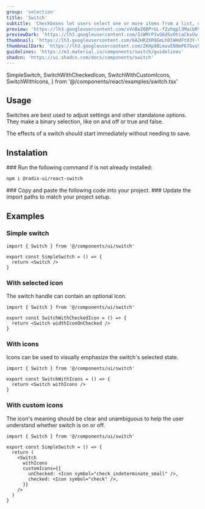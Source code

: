 ```yaml
---
group: 'selection'
title: 'Switch'
subtitle: 'Checkboxes let users select one or more items from a list, or turn an item on or off'
preview: 'https://lh3.googleusercontent.com/vVnBoZ6BPrUL-fZuhqpl3MacbRVwPIv2P4JKrBywsM3wFZ38hgK-xAs40ddZFNUPnbZNLHjSCsrqaTlirO8zBR3L1Ha2DMaib5iUeoaPii_IO0tuoA=s0'
previewDark: 'https://lh3.googleusercontent.com/2iWMrPJvG6dSvOtcaCkvUuflRLsw-igbtX2lpZ94ONDfi6IA8VNvkXVnVe_xh7iswn3CsXc0Gx8ALawXyiOBRVRFwB5QqR7Qfq0zlwY3k1AT7niOWd6V=s0'
thumbnail: 'https://lh3.googleusercontent.com/6A2HR2XR9GmLhDlWHdFt03Y-VWGlxMtnluGLqskh4YReHP1zpdLGlkGBygLbaN8i8pgCP7_BHx5Tzp8YU-a4ju_zjdKd-vQI1ry2dqjLQ5OV6Xp9IQE=w2400'
thumbnailDark: 'https://lh3.googleusercontent.com/ZKHp9BLmavEN9mP67Gvs9cPEbygeEa59KkODsQ3exhPbr94rjkAZTCa9LS0lR54ISC6RViN3Ko63X08N0m_GrTR0n_o-7WmxQ6mdOHF5rOD4VNz1Hwff=w2400'
guidelines: 'https://m3.material.io/components/switch/guidelines'
shadcn: 'https://ui.shadcn.com/docs/components/switch'
---
```


  SimpleSwitch,
  SwitchWithCheckedIcon,
  SwitchWithCustomIcons,
  SwitchWithIcons,
} from '@/components/react/examples/switch.tsx'

## Usage

Switches are best used to adjust settings and other standalone options. They make a binary selection, like on and off or true and false.

The effects of a switch should start immediately without needing to save.

## Instalation

<Steps>

<Step>
### Run the following command if is not already installed:

```bash
npm i @radix-ui/react-switch
```

</Step>

<Step>
  ### Copy and paste the following code into your project.
  <ComponentSource name="switch" />
</Step>

<Step>
### Update the import paths to match your project setup.

</Step>

</Steps>

## Examples

### Simple switch

<ComponentContainer>
  <SimpleSwitch slot='preview' client:visible/>

```tsx
import { Switch } from '@/components/ui/switch'

export const SimpleSwitch = () => {
  return <Switch />
}
```

</ComponentContainer>

### With selected icon

The switch handle can contain an optional icon.

<ComponentContainer>
  <SwitchWithCheckedIcon slot='preview' client:visible/>

```tsx
import { Switch } from '@/components/ui/switch'

export const SwitchWithCheckedIcon = () => {
  return <Switch widthIconOnChecked />
}
```

</ComponentContainer>

### With icons

Icons can be used to visually emphasize the switch's selected state.

<ComponentContainer>
  <SwitchWithIcons slot='preview' client:visible/>

```tsx
import { Switch } from '@/components/ui/switch'

export const SwitchWithIcons = () => {
  return <Switch withIcons />
}
```

</ComponentContainer>

### With custom icons

The icon's meaning should be clear and unambiguous to help the user understand whether switch is on or off.

<ComponentContainer>
  <SwitchWithCustomIcons
    slot='preview' 
    client:visible
  />

```tsx
import { Switch } from '@/components/ui/switch'

export const SimpleSwitch = () => {
  return (
    <Switch
      withIcons
      customIcons={{
        unChecked: <Icon symbol="check_indeterminate_small" />,
        checked: <Icon symbol="check" />,
      }}
    />
  )
}
```

</ComponentContainer>
